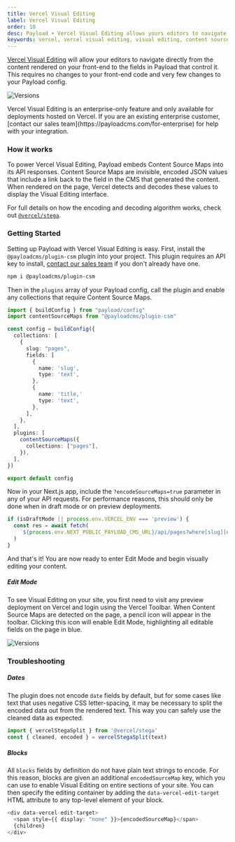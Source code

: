 ```yaml
---
title: Vercel Visual Editing
label: Vercel Visual Editing
order: 10
desc: Payload + Vercel Visual Editing allows yours editors to navigate directly from the content rendered on your front-end to the fields in Payload that control it.
keywords: vercel, vercel visual editing, visual editing, content source maps, Content Management System, cms, headless, javascript, node, react, nextjs
---
```


[Vercel Visual Editing](https://vercel.com/docs/workflow-collaboration/visual-editing) will allow your editors to navigate directly from the content rendered on your front-end to the fields in Payload that control it. This requires no changes to your front-end code and very few changes to your Payload config.

![Versions](/images/docs/vercel-visual-editing.jpg)

<Banner type="warning">
  Vercel Visual Editing is an enterprise-only feature and only available for deployments hosted on
  Vercel. If you are an existing enterprise customer, [contact our sales
  team](https://payloadcms.com/for-enterprise) for help with your integration.
</Banner>

### How it works

To power Vercel Visual Editing, Payload embeds Content Source Maps into its API responses. Content Source Maps are invisible, encoded JSON values that include a link back to the field in the CMS that generated the content. When rendered on the page, Vercel detects and decodes these values to display the Visual Editing interface.

For full details on how the encoding and decoding algorithm works, check out [`@vercel/stega`](https://www.npmjs.com/package/@vercel/stega).

### Getting Started

Setting up Payload with Vercel Visual Editing is easy. First, install the `@payloadcms/plugin-csm` plugin into your project. This plugin requires an API key to install, [contact our sales team](https://payloadcms.com/for-enterprise) if you don't already have one.

```bash
npm i @payloadcms/plugin-csm
```

Then in the `plugins` array of your Payload config, call the plugin and enable any collections that require Content Source Maps.

```ts
import { buildConfig } from "payload/config"
import contentSourceMaps from "@payloadcms/plugin-csm"

const config = buildConfig({
  collections: [
    {
      slug: "pages",
      fields: [
        {
          name: 'slug',
          type: 'text',
        },
        {
          name: 'title,'
          type: 'text',
        },
      ],
    },
  ],
  plugins: [
    contentSourceMaps({
      collections: ["pages"],
    }),
  ],
})

export default config
```

Now in your Next.js app, include the `?encodeSourceMaps=true` parameter in any of your API requests. For performance reasons, this should only be done when in draft mode or on preview deployments.

```ts
if (isDraftMode || process.env.VERCEL_ENV === 'preview') {
  const res = await fetch(
    `${process.env.NEXT_PUBLIC_PAYLOAD_CMS_URL}/api/pages?where[slug][equals]=${slug}&encodeSourceMaps=true`,
  )
}
```

And that's it! You are now ready to enter Edit Mode and begin visually editing your content.

##### Edit Mode

To see Visual Editing on your site, you first need to visit any preview deployment on Vercel and login using the Vercel Toolbar. When Content Source Maps are detected on the page, a pencil icon will appear in the toolbar. Clicking this icon will enable Edit Mode, highlighting all editable fields on the page in blue.

![Versions](/images/docs/vercel-toolbar.jpg)

### Troubleshooting

##### Dates

The plugin does not encode `date` fields by default, but for some cases like text that uses negative CSS letter-spacing, it may be necessary to split the encoded data out from the rendered text. This way you can safely use the cleaned data as expected.

```ts
import { vercelStegaSplit } from '@vercel/stega'
const { cleaned, encoded } = vercelStegaSplit(text)
```

##### Blocks

All `blocks` fields by definition do not have plain text strings to encode. For this reason, blocks are given an additional `encodedSourceMap` key, which you can use to enable Visual Editing on entire sections of your site. You can then specify the editing container by adding the `data-vercel-edit-target` HTML attribute to any top-level element of your block.

```ts
<div data-vercel-edit-target>
  <span style={{ display: "none" }}>{encodedSourceMap}</span>
  {children}
</div>
```
